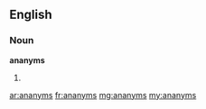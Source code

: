 ==English==

===Noun===
'''ananyms'''

# {{obsolete}} {{plural of|ananym}}

[[ar:ananyms]]
[[fr:ananyms]]
[[mg:ananyms]]
[[my:ananyms]]